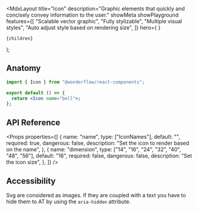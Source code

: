 
  <MdxLayout
    title="Icon"
    description="Graphic elements that quickly and concisely convey information to the user."
    showMeta
    showPlayground
    features={[
      "Scalable vector graphic",
      "Fully stylizable",
      "Multiple visual styles",
      "Auto adjust style based on rendering size",
    ]}
    hero={
      <LiveArea>
        <Icon name="bell" dimension={32} />
        <Icon name="plus" dimension={32} />
        <Icon name="message" dimension={32} />
      </LiveArea>
    }
  >
    {children}
  </MdxLayout>
);

## Anatomy

```jsx highlight=1,4
import { Icon } from "@wonderflow/react-components";

export default () => {
  return <Icon name="bell">;
};
```

## API Reference

<Props
  properties={[
    {
      name: "name",
      type: ["IconNames"],
      default: "",
      required: true,
      dangerous: false,
      description: "Set the icon to render based on the name",
    },
    {
      name: "dimension",
      type: ["14", "16", "24", "32", "40", "48", "56"],
      default: "16",
      required: false,
      dangerous: false,
      description: "Set the icon size",
    },
  ]}
/>

## Accessibility

Svg are considered as images. If they are coupled with a text you have to hide them to AT by using the `aria-hidden` attribute.
